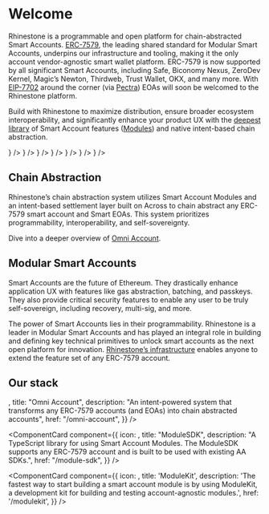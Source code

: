 
# Welcome

Rhinestone is a programmable and open platform for chain-abstracted Smart Accounts. [ERC-7579](https://erc7579.com/), the leading shared standard for Modular Smart Accounts, underpins our infrastructure and tooling, making it the only account vendor-agnostic smart wallet platform. ERC-7579 is now supported by all significant Smart Accounts, including Safe, Biconomy Nexus, ZeroDev Kernel, Magic’s Newton, Thirdweb, Trust Wallet, OKX, and many more. With [EIP-7702](https://eips.ethereum.org/EIPS/eip-7702) around the corner (via [Pectra](https://eips.ethereum.org/EIPS/eip-7600)) EOAs will soon be welcomed to the Rhinestone platform.

Build with Rhinestone to maximize distribution, ensure broader ecosystem interoperability, and significantly enhance your product UX with the [deepest library](/module-sdk) of Smart Account features ([Modules](/overview/modules)) and native intent-based chain abstraction.

<Cards>
    <Card
    title="Safe"
    href="https://safe.global/"
    icon={
      <Image
        src="/logos/safe.png"
        width={50}
        height={50}
        alt=""
        style={{ marginRight: '5px' }}
      />
    }
  />
  <Card
    title="ZeroDev Kernel" 
    href="https://zerodev.app/"
    icon={
      <Image
        src="/logos/zerodev.png"
        width={50}
        height={50}
        alt=""
        style={{ marginRight: '5px' }}
      />
    }
  />
  <Card
    title="Biconomy Nexus"
    href="https://biconomy.io/"
    icon={
      <Image
        src="/logos/biconomy.jpeg"
        width={50}
        height={50}
        alt=""
        style={{ marginRight: '5px' }}
      />
    }
  />
<Card
    title="Magic Newton"
    href="https://magic.link/"
    icon={
      <Image
        src="/logos/magic.png"
        width={50}
        height={50}
        alt=""
        style={{ marginRight: '5px' }}
      />
    }
  />
<Card
    title="Thirdweb"
    href="https://thirdweb.com/"
    icon={
      <Image
        src="/logos/thirdweb.jpg"
        width={50}
        height={50}
        alt=""
        style={{ marginRight: '5px' }}
      />
    }
  />
<Card
    title="OKX"
    href="https://www.okx.com/"
    icon={
      <Image
        src="/logos/okx.png"
        width={50}
        height={50}
        alt=""
        style={{ marginRight: '5px' }}
      />
    }
  />
<Card
    title="Trust Wallet"
    href="https://trustwallet.com/"
    icon={
      <Image
        src="/logos/trust.png"
        width={50}
        height={50}
        alt=""
        style={{ marginRight: '5px' }}
      />
    }
  />

</Cards>

## Chain Abstraction

Rhinestone’s chain abstraction system utilizes Smart Account Modules and an intent-based settlement layer built on Across to chain abstract any ERC-7579 smart account and Smart EOAs. This system prioritizes programmability, interoperability, and self-sovereignty. 

Dive into a deeper overview of [Omni Account](/omni-account). 

## Modular Smart Accounts

Smart Accounts are the future of Ethereum. They drastically enhance application UX with features like gas abstraction, batching, and passkeys. They also provide critical security features to enable any user to be truly self-sovereign, including recovery, multi-sig, and more. 

The power of Smart Accounts lies in their programmability. Rhinestone is a leader in Modular Smart Accounts and has played an integral role in building and defining key technical primitives to unlock smart accounts as the next open platform for innovation. [Rhinestone’s infrastructure](https://blog.rhinestone.wtf/rhinestone-protocol-1-0-hits-mainnet-695469dce425) enables anyone to extend the feature set of any ERC-7579 account. 

## Our stack

<Cards className="gap-x-[15px]">
<ComponentCard
  component={{
    icon: <OmniAccountIcon width={48} height={48} />,
    title: "Omni Account",
    description:
      "An intent-powered system that transforms any ERC-7579 accounts (and EOAs) into chain abstracted accounts",
href: "/omni-account",
}}
/>

<ComponentCard
  component={{
    icon: <SDKIcon width={48} height={48} />,
    title: "ModuleSDK",
    description:
      "A TypeScript library for using Smart Account Modules. The ModuleSDK supports any ERC-7579 account and is built to be used with existing AA SDKs.",
href: "/module-sdk",
}}
/>

<ComponentCard
  component={{
    icon: <ModuleKitIcon width={48} height={48} />,
    title: 'ModuleKit',
    description:
      'The fastest way to start building a smart account module is by using ModuleKit, a development kit for building and testing account-agnostic modules.',
    href: '/modulekit',
  }}
/>
</Cards>


